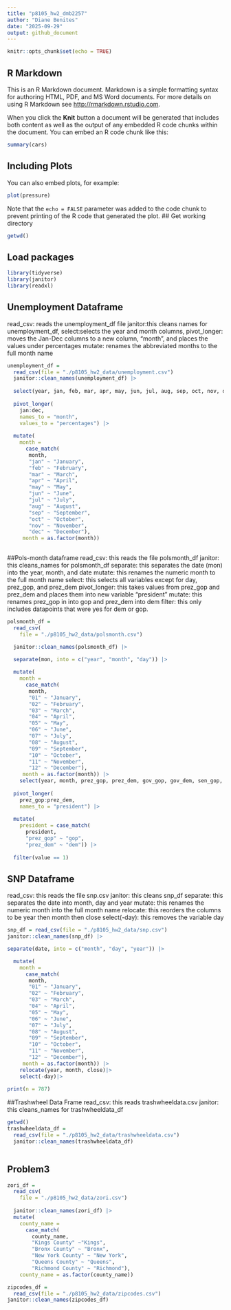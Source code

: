 ```yaml
---
title: "p8105_hw2_dmb2257"
author: "Diane Benites"
date: "2025-09-29"
output: github_document
---
```


```r
knitr::opts_chunk$set(echo = TRUE)
```

## R Markdown

This is an R Markdown document. Markdown is a simple formatting syntax for authoring HTML, PDF, and MS Word documents. For more details on using R Markdown see <http://rmarkdown.rstudio.com>.

When you click the **Knit** button a document will be generated that includes both content as well as the output of any embedded R code chunks within the document. You can embed an R code chunk like this:

```r
summary(cars)
```

## Including Plots

You can also embed plots, for example:

```r
plot(pressure)
```

Note that the `echo = FALSE` parameter was added to the code chunk to prevent printing of the R code that generated the plot.
## Get working directory

```r
getwd()
```


## Load packages
```r
library(tidyverse)
library(janitor)
library(readxl)
```


## Unemployment Dataframe
read_csv: reads the unemployment_df file
janitor:this cleans names for unemployment_df,
select:selects the year and month columns,
pivot_longer: moves the Jan-Dec columns to a new column, "month", and places the values under percentages
mutate: renames the abbreviated months to the full month name


```r
unemployment_df = 
  read_csv(file = "./p8105_hw2_data/unemployment.csv")
  janitor::clean_names(unemployment_df) |>
  
  select(year, jan, feb, mar, apr, may, jun, jul, aug, sep, oct, nov, dec) |>
  
  pivot_longer(
    jan:dec, 
    names_to = "month",
    values_to = "percentages") |>
    
  mutate(
    month = 
      case_match(
       month,
       "jan" ~ "January",
       "feb" ~ "February",
       "mar" ~ "March",
       "apr" ~ "April",
       "may" ~ "May",
       "jun" ~ "June",
       "jul" ~ "July",
       "aug" ~ "August",
       "sep" ~ "September",
       "oct" ~ "October",
       "nov" ~ "November",
       "dec" ~ "December"),
     month = as.factor(month))
  
```

##Pols-month dataframe 
read_csv: this reads the file polsmonth_df
janitor: this cleans_names for polsmonth_df
separate: this separates the date (mon) into the year, month, and date
mutate: this renames the numeric month to the full month name
select: this selects all variables except for day, prez_gop, and prez_dem
pivot_longer: this takes values from prez_gop and prez_dem and places them into new variable "president"
mutate: this renames prez_gop in into gop and prez_dem into dem 
filter: this only includes datapoints that were yes for dem or gop. 

```r
polsmonth_df = 
  read_csv(
    file = "./p8105_hw2_data/polsmonth.csv") 

  janitor::clean_names(polsmonth_df) |>
  
  separate(mon, into = c("year", "month", "day")) |>

  mutate(
    month = 
      case_match(
       month,
       "01" ~ "January",
       "02" ~ "February",
       "03" ~ "March",
       "04" ~ "April",
       "05" ~ "May",
       "06" ~ "June",
       "07" ~ "July",
       "08" ~ "August",
       "09" ~ "September",
       "10" ~ "October",
       "11" ~ "November",
       "12" ~ "December"),
     month = as.factor(month)) |>
    select(year, month, prez_gop, prez_dem, gov_gop, gov_dem, sen_gop, sen_dem, rep_gop, rep_dem) |>
    
  pivot_longer(
    prez_gop:prez_dem,
    names_to = "president") |>
    
  mutate(
    president = case_match(
      president,
      "prez_gop" ~ "gop",
      "prez_dem" ~ "dem")) |>
    
  filter(value == 1)
```


## SNP Dataframe

read_csv: this reads the file snp.csv
janitor: this cleans snp_df
separate: this separates the date into month, day and year
mutate: this renames the numeric month into the full month name
relocate: this reorders the columns to be year then month then close 
select(-day): this removes the variable day

```r
snp_df = read_csv(file = "./p8105_hw2_data/snp.csv")
janitor::clean_names(snp_df) |>

separate(date, into = c("month", "day", "year")) |>

  mutate(
    month = 
      case_match(
       month,
       "01" ~ "January",
       "02" ~ "February",
       "03" ~ "March",
       "04" ~ "April",
       "05" ~ "May",
       "06" ~ "June",
       "07" ~ "July",
       "08" ~ "August",
       "09" ~ "September",
       "10" ~ "October",
       "11" ~ "November",
       "12" ~ "December"),
     month = as.factor(month)) |>
    relocate(year, month, close)|>
    select(-day)|>
  
print(n = 787)
```

##Trashwheel Data Frame
read_csv: this reads trashwheeldata.csv
janitor: this cleans_names for trashwheeldata_df
```r
getwd()
trashwheeldata_df =
  read_csv(file = "./p8105_hw2_data/trashwheeldata.csv")
  janitor::clean_names(trashwheeldata_df)
    
```


## Problem3
```r
zori_df = 
  read_csv(
    file = "./p8105_hw2_data/zori.csv")
  
  janitor::clean_names(zori_df) |>
  mutate(
    county_name = 
      case_match(
        county_name,
        "Kings County" ~"Kings",
        "Bronx County" ~ "Bronx",
        "New York County" ~ "New York",
        "Queens County" ~ "Queens",
        "Richmond County" ~ "Richmond"),
    county_name = as.factor(county_name))


```

```r
zipcodes_df = 
  read_csv(file = "./p8105_hw2_data/zipcodes.csv")
janitor::clean_names(zipcodes_df)
```

